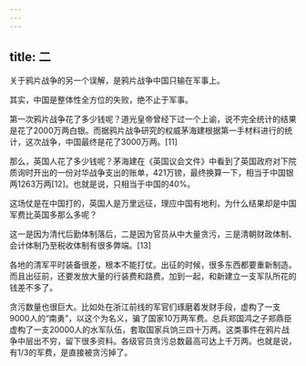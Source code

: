```yaml
---
---
---
```

title: 二
---



关于鸦片战争的另一个误解，是鸦片战争中国只输在军事上。

其实，中国是整体性全方位的失败，绝不止于军事。

第一次鸦片战争花了多少钱呢？道光皇帝曾经下过一个上谕，说不完全统计的结果是花了2000万两白银。而据鸦片战争研究的权威茅海建根据第一手材料进行的统计，这次战争，中国最终是花了3000万两。[11]

那么，英国人花了多少钱呢？茅海建在《英国议会文件》中看到了英国政府对下院质询时开出的一份对华战争支出的账单，421万镑，最终换算一下，相当于中国银两1263万两[12]。也就是说，只相当于中国的40%。

这场仗是在中国打的，英国人是万里远征，理应中国有地利，为什么结果却是中国军费比英国多那么多呢？

这一是因为清代后勤体制落后，二是因为官员从中大量贪污，三是清朝财政体制、会计体制乃至税收体制有很多弊端。[13]

各地的清军平时装备很差，根本不能打仗。出征的时候，很多东西都要重新制造。而且出征前，还要发放大量的行装费和路费。加到一起，和新建立一支军队所花的钱差不多了。

贪污数量也很巨大。比如处在浙江前线的军官们琢磨着发财手段，虚构了一支9000人的“南勇”，以这个为名义，骗了国家10万两军费。总兵郑国鸿之子郑鼎臣虚构了一支20000人的水军队伍，套取国家兵饷三四十万两。这类事件在鸦片战争中层出不穷，留下很多资料。各级官员贪污总数最高可达上千万两。也就是说，有1/3的军费，是直接被贪污掉了。